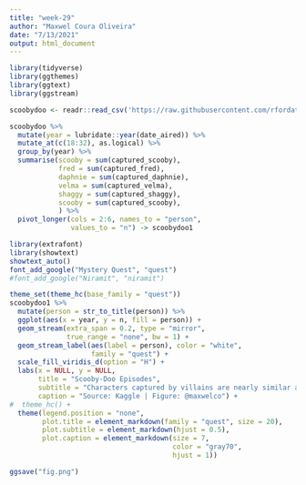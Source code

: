 ```yaml
---
title: "week-29"
author: "Maxwel Coura Oliveira"
date: "7/13/2021"
output: html_document
---
```


```r
library(tidyverse)
library(ggthemes)
library(ggtext)
library(ggstream)
```


```r
scoobydoo <- readr::read_csv('https://raw.githubusercontent.com/rfordatascience/tidytuesday/master/data/2021/2021-07-13/scoobydoo.csv')
```


```r
scoobydoo %>% 
  mutate(year = lubridate::year(date_aired)) %>% 
  mutate_at(c(18:32), as.logical) %>% 
  group_by(year) %>% 
  summarise(scooby = sum(captured_scooby),
            fred = sum(captured_fred),
            daphnie = sum(captured_daphnie),
            velma = sum(captured_velma),
            shaggy = sum(captured_shaggy),
            scooby = sum(captured_scooby),
            ) %>% 
  pivot_longer(cols = 2:6, names_to = "person", 
               values_to = "n") -> scoobydoo1
```

```r
library(extrafont)
library(showtext)
showtext_auto()
font_add_google("Mystery Quest", "quest") 
#font_add_google("Niramit", "niramit")
```


```r
theme_set(theme_hc(base_family = "quest"))
scoobydoo1 %>% 
  mutate(person = str_to_title(person)) %>% 
  ggplot(aes(x = year, y = n, fill = person)) +
  geom_stream(extra_span = 0.2, type = "mirror",
              true_range = "none", bw = 1) +
  geom_stream_label(aes(label = person), color = "white", 
                    family = "quest") +
  scale_fill_viridis_d(option = "H") +
  labs(x = NULL, y = NULL,
       title = "Scooby-Doo Episodes",
       subtitle = "Characters captured by villains are nearly similar across years",
       caption = "Source: Kaggle | Figure: @maxwelco") +
#  theme_hc() +
  theme(legend.position = "none",
        plot.title = element_markdown(family = "quest", size = 20),
        plot.subtitle = element_markdown(hjust = 0.5),
        plot.caption = element_markdown(size = 7, 
                                        color = "gray70",
                                        hjust = 1))

ggsave("fig.png")
```




